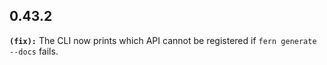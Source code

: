 ## 0.43.2
**`(fix):`** The CLI now prints which API cannot be registered if `fern generate --docs` fails.


